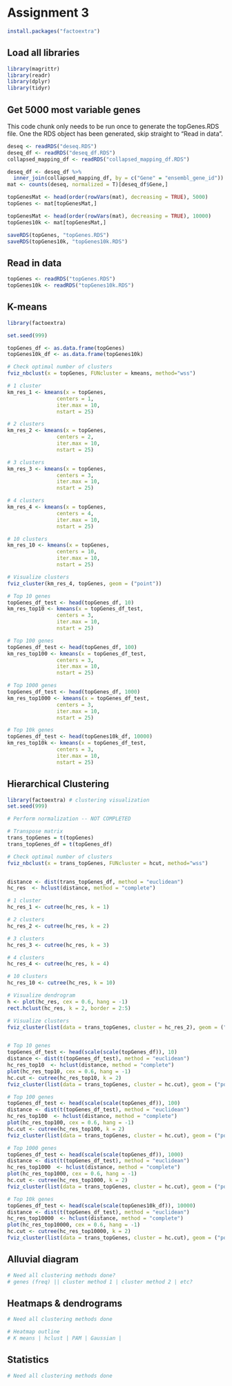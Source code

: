 # Assignment 3

```r
install.packages("factoextra")
```


## Load all libraries
```r
library(magrittr)
library(readr)
library(dplyr)
library(tidyr)
```

## Get 5000 most variable genes

This code chunk only needs to be run once to generate the topGenes.RDS file.
One the RDS object has been generated, skip straight to "Read in data".
```r
deseq <- readRDS("deseq.RDS")
deseq_df <- readRDS("deseq_df.RDS")
collapsed_mapping_df <- readRDS("collapsed_mapping_df.RDS")

deseq_df <- deseq_df %>%
  inner_join(collapsed_mapping_df, by = c("Gene" = "ensembl_gene_id"))
mat <- counts(deseq, normalized = T)[deseq_df$Gene,]

topGenesMat <- head(order(rowVars(mat), decreasing = TRUE), 5000)
topGenes <- mat[topGenesMat,]

topGenesMat <- head(order(rowVars(mat), decreasing = TRUE), 10000)
topGenes10k <- mat[topGenesMat,]

saveRDS(topGenes, "topGenes.RDS")
saveRDS(topGenes10k, "topGenes10k.RDS")
```

## Read in data
```r
topGenes <- readRDS("topGenes.RDS")
topGenes10k <- readRDS("topGenes10k.RDS")
```

## K-means
```r
library(factoextra)

set.seed(999)

topGenes_df <- as.data.frame(topGenes)
topGenes10k_df <- as.data.frame(topGenes10k)

# Check optimal number of clusters
fviz_nbclust(x = topGenes, FUNcluster = kmeans, method="wss")

# 1 cluster
km_res_1 <- kmeans(x = topGenes,
                centers = 1,
                iter.max = 10,
                nstart = 25)

# 2 clusters 
km_res_2 <- kmeans(x = topGenes,
                centers = 2,
                iter.max = 10,
                nstart = 25)

# 3 clusters 
km_res_3 <- kmeans(x = topGenes,
                centers = 3,
                iter.max = 10,
                nstart = 25)

# 4 clusters 
km_res_4 <- kmeans(x = topGenes,
                centers = 4,
                iter.max = 10,
                nstart = 25)

# 10 clusters 
km_res_10 <- kmeans(x = topGenes,
                centers = 10,
                iter.max = 10,
                nstart = 25)

# Visualize clusters
fviz_cluster(km_res_4, topGenes, geom = ("point"))

# Top 10 genes
topGenes_df_test <- head(topGenes_df, 10)
km_res_top10 <- kmeans(x = topGenes_df_test,
                centers = 3,
                iter.max = 10,
                nstart = 25)

# Top 100 genes
topGenes_df_test <- head(topGenes_df, 100)
km_res_top100 <- kmeans(x = topGenes_df_test,
                centers = 3,
                iter.max = 10,
                nstart = 25)

# Top 1000 genes
topGenes_df_test <- head(topGenes_df, 1000)
km_res_top1000 <- kmeans(x = topGenes_df_test,
                centers = 3,
                iter.max = 10,
                nstart = 25)

# Top 10k genes
topGenes_df_test <- head(topGenes10k_df, 10000)
km_res_top10k <- kmeans(x = topGenes_df_test,
                centers = 3,
                iter.max = 10,
                nstart = 25)
```

## Hierarchical Clustering
```r
library(factoextra) # clustering visualization
set.seed(999)

# Perform normalization -- NOT COMPLETED

# Transpose matrix 
trans_topGenes = t(topGenes)
trans_topGenes_df = t(topGenes_df)

# Check optimal number of clusters
fviz_nbclust(x = trans_topGenes, FUNcluster = hcut, method="wss")


distance <- dist(trans_topGenes_df, method = "euclidean")
hc_res  <- hclust(distance, method = "complete")

# 1 cluster
hc_res_1 <- cutree(hc_res, k = 1)

# 2 clusters 
hc_res_2 <- cutree(hc_res, k = 2)

# 3 clusters 
hc_res_3 <- cutree(hc_res, k = 3)

# 4 clusters 
hc_res_4 <- cutree(hc_res, k = 4)

# 10 clusters 
hc_res_10 <- cutree(hc_res, k = 10)

# Visualize dendrogram
h <- plot(hc_res, cex = 0.6, hang = -1)
rect.hclust(hc_res, k = 2, border = 2:5)

# Visualize clusters
fviz_cluster(list(data = trans_topGenes, cluster = hc_res_2), geom = ("point"))


# Top 10 genes
topGenes_df_test <- head(scale(scale(topGenes_df)), 10)
distance <- dist(t(topGenes_df_test), method = "euclidean")
hc_res_top10  <- hclust(distance, method = "complete")
plot(hc_res_top10, cex = 0.6, hang = -1)
hc.cut <- cutree(hc_res_top10, k = 2)
fviz_cluster(list(data = trans_topGenes, cluster = hc.cut), geom = ("point"))

# Top 100 genes
topGenes_df_test <- head(scale(scale(topGenes_df)), 100)
distance <- dist(t(topGenes_df_test), method = "euclidean")
hc_res_top100  <- hclust(distance, method = "complete")
plot(hc_res_top100, cex = 0.6, hang = -1)
hc.cut <- cutree(hc_res_top100, k = 2)
fviz_cluster(list(data = trans_topGenes, cluster = hc.cut), geom = ("point"))

# Top 1000 genes
topGenes_df_test <- head(scale(scale(topGenes_df)), 1000)
distance <- dist(t(topGenes_df_test), method = "euclidean")
hc_res_top1000  <- hclust(distance, method = "complete")
plot(hc_res_top1000, cex = 0.6, hang = -1)
hc.cut <- cutree(hc_res_top1000, k = 2)
fviz_cluster(list(data = trans_topGenes, cluster = hc.cut), geom = ("point"))

# Top 10k genes
topGenes_df_test <- head(scale(scale(topGenes10k_df)), 10000)
distance <- dist(t(topGenes_df_test), method = "euclidean")
hc_res_top10000  <- hclust(distance, method = "complete")
plot(hc_res_top10000, cex = 0.6, hang = -1)
hc.cut <- cutree(hc_res_top10000, k = 2)
fviz_cluster(list(data = trans_topGenes, cluster = hc.cut), geom = ("point"))
```

## Alluvial diagram
```r
# Need all clustering methods done?
# genes (freq) || cluster method 1 | cluster method 2 | etc?
```

## Heatmaps & dendrograms
```r
# Need all clustering methods done

# Heatmap outline
# K means | hclust | PAM | Gaussian | 
```

## Statistics
```r
# Need all clustering methods done
```